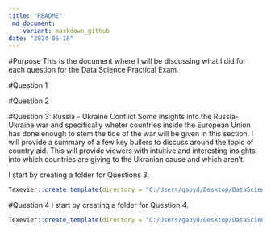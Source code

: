 ```yaml
---
title: "README"
 md_document:
    variant: markdown_github
date: "2024-06-18"
---
```

#Purpose
This is the document where I will be discussing what I did for each question for the Data Science Practical Exam. 


#Question 1



#Question 2



#Question 3: Russia - Ukraine Conflict
Some insights into the Russia-Ukraine war and specifically wheter countries inside the European Union has done enough to stem the tide of the war will be given in this section. I will provide a summary of a few key bullers to discuss around the topic of country aid. This will provide viewers with intuitive and interesting insights into which countries are giving to the Ukranian cause and which aren't. 

I start by creating a folder for Questions 3. 


```r
Texevier::create_template(directory = "C:/Users/gabyd/Desktop/DataScience/Exam/23658045", template_name = "Question3")
```
#Question 4
I start by creating a folder for Question 4. 


```r
Texevier::create_template(directory = "C:/Users/gabyd/Desktop/DataScience/Exam/23658045", template_name = "Question4")

```

